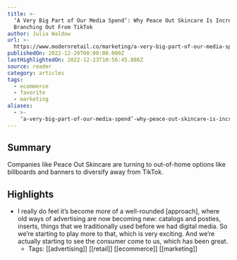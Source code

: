 ```yaml
---
title: >-
  ‘A Very Big Part of Our Media Spend’: Why Peace Out Skincare Is Increasingly
  Branching Out From TikTok
author: Julia Waldow
url: >-
  https://www.modernretail.co/marketing/a-very-big-part-of-our-media-spend-why-peace-out-skincare-is-increasingly-branching-out-from-tiktok/?utm_campaign=mrdis&utm_medium=email&utm_source=mrdaily&utm_content=122022
publishedOn: 2022-12-20T00:00:00.000Z
lastHighlightedOn: 2022-12-23T10:56:45.886Z
source: reader
category: articles
tags:
  - ecommerce
  - favorite
  - marketing
aliases:
  - >-
    ‘a-very-big-part-of-our-media-spend’-why-peace-out-skincare-is-increasingly-branching-out-from-tiktok
---
```

## Summary

Companies like Peace Out Skincare are turning to out-of-home options like billboards and banners to diversify away from TikTok.

## Highlights
- I really do feel it’s become more of a well-rounded [approach], where old ways of advertising are now becoming new: catalogs and posties, inserts, things that we traditionally used before we had digital media. So we’re starting to play more to that, which is very exciting. And we’re actually starting to see the consumer come to us, which has been great.
    - Tags: [[advertising]] [[retail]] [[ecommerce]] [[marketing]]
